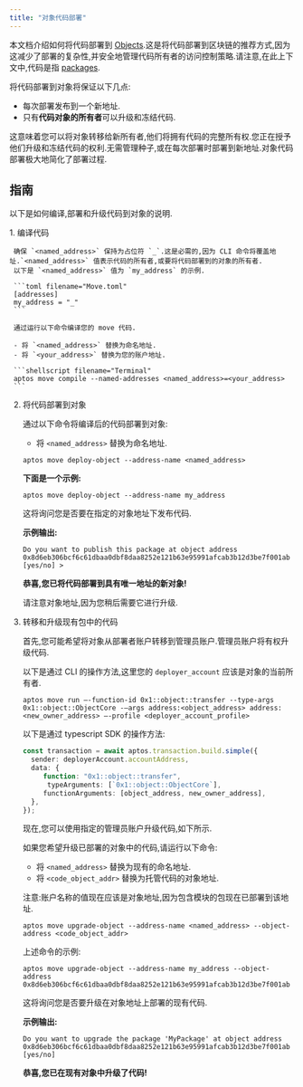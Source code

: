 ```yaml
---
title: "对象代码部署"
---
```



本文档介绍如何将代码部署到 [Objects](/zh/build/smart-contracts/objects).这是将代码部署到区块链的推荐方式,因为这减少了部署的复杂性,并安全地管理代码所有者的访问控制策略.请注意,在此上下文中,代码是指 [packages](/zh/build/smart-contracts/book/packages).

将代码部署到对象将保证以下几点:

- 每次部署发布到一个新地址.
- 只有**代码对象的所有者**可以升级和冻结代码.

这意味着您可以将对象转移给新所有者,他们将拥有代码的完整所有权.您正在授予他们升级和冻结代码的权利.无需管理种子,或在每次部署时部署到新地址.对象代码部署极大地简化了部署过程.

## 指南

以下是如何编译,部署和升级代码到对象的说明.

<Steps>
  1. 编译代码

     确保 `<named_address>` 保持为占位符 `_`.这是必需的,因为 CLI 命令将覆盖地址.`<named_address>` 值表示代码的所有者,或要将代码部署到的对象的所有者.
     以下是 `<named_address>` 值为 `my_address` 的示例.

     ```toml filename="Move.toml"
     [addresses]
     my_address = "_"
     ```

     通过运行以下命令编译您的 move 代码.

     - 将 `<named_address>` 替换为命名地址.
     - 将 `<your_address>` 替换为您的账户地址.

     ```shellscript filename="Terminal"
     aptos move compile --named-addresses <named_address>=<your_address>
     ```

  2. 将代码部署到对象

     通过以下命令将编译后的代码部署到对象:

     - 将 `<named_address>` 替换为命名地址.

     ```shellscript filename="Terminal"
     aptos move deploy-object --address-name <named_address>
     ```

     **下面是一个示例:**

     ```shellscript filename="Terminal"
     aptos move deploy-object --address-name my_address
     ```

     这将询问您是否要在指定的对象地址下发布代码.

     **示例输出:**

     ```shellscript filename="Terminal"
     Do you want to publish this package at object address 0x8d6eb306bcf6c61dbaa0dbf8daa8252e121b63e95991afcab3b12d3be7f001ab [yes/no] >
     ```

     **恭喜,您已将代码部署到具有唯一地址的新对象!**

     请注意对象地址,因为您稍后需要它进行升级.

  3. 转移和升级现有包中的代码

     首先,您可能希望将对象从部署者账户转移到管理员账户.管理员账户将有权升级代码.

     以下是通过 CLI 的操作方法,这里您的 `deployer_account` 应该是对象的当前所有者.

     ```shellscript
     aptos move run —-function-id 0x1::object::transfer --type-args 0x1::object::ObjectCore -—args address:<object_address> address:<new_owner_address> —-profile <deployer_account_profile>
     ```

     以下是通过 typescript SDK 的操作方法:

     ```typescript
     const transaction = await aptos.transaction.build.simple({
       sender: deployerAccount.accountAddress,
       data: {
     	  function: "0x1::object::transfer",
           typeArguments: [`0x1::object::ObjectCore`],
     	  functionArguments: [object_address, new_owner_address],
       },
     });
     ```

     现在,您可以使用指定的管理员账户升级代码,如下所示.

     如果您希望升级已部署的对象中的代码,请运行以下命令:

     - 将 `<named_address>` 替换为现有的命名地址.
     - 将 `<code_object_addr>` 替换为托管代码的对象地址.

     注意:账户名称的值现在应该是对象地址,因为包含模块的包现在已部署到该地址.

     ```shellscript filename="Terminal"
     aptos move upgrade-object --address-name <named_address> --object-address <code_object_addr>
     ```

     上述命令的示例:

     ```shellscript filename="Terminal"
     aptos move upgrade-object --address-name my_address --object-address 0x8d6eb306bcf6c61dbaa0dbf8daa8252e121b63e95991afcab3b12d3be7f001ab
     ```

     这将询问您是否要升级在对象地址上部署的现有代码.

     **示例输出:**

     ```shellscript filename="Terminal"
     Do you want to upgrade the package 'MyPackage' at object address 0x8d6eb306bcf6c61dbaa0dbf8daa8252e121b63e95991afcab3b12d3be7f001ab [yes/no]
     ```

     **恭喜,您已在现有对象中升级了代码!**
</Steps>
